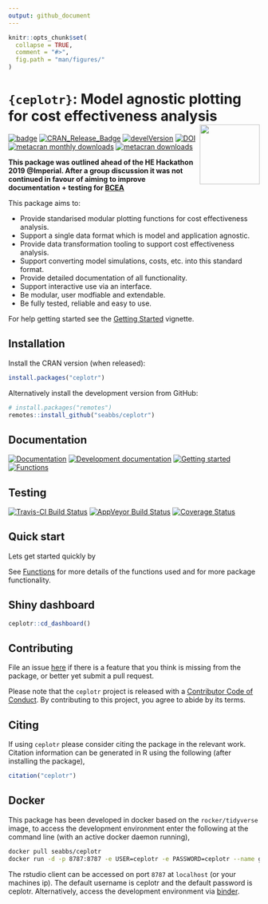 ```yaml
---
output: github_document
---
```


```r
knitr::opts_chunk$set(
  collapse = TRUE,
  comment = "#>",
  fig.path = "man/figures/"
)
```

# `{ceplotr}`: Model agnostic plotting for cost effectiveness analysis <img src="man/figures/logo.png" align="right" alt="" width="120" />

[![badge](https://img.shields.io/badge/Launch-ceplotr-blue.svg)](https://mybinder.org/v2/gh/seabbs/ceplotr/master?urlpath=rstudio) 
[![CRAN_Release_Badge](http://www.r-pkg.org/badges/version-ago/ceplotr)](https://CRAN.R-project.org/package=ceplotr)
[![develVersion](https://img.shields.io/badge/devel%20version-0.1.0-blue.svg?style=flat)](https://github.com/seabbs/ceplotr)
[![DOI](https://zenodo.org/badge/219757940.svg)](https://zenodo.org/badge/latestdoi/219757940)
[![metacran monthly downloads](http://cranlogs.r-pkg.org/badges/ceplotr)](https://cran.r-project.org/package=ceplotr)
[![metacran downloads](http://cranlogs.r-pkg.org/badges/grand-total/ceplotr?color=ff69b4)](https://cran.r-project.org/package=ceplotr)

**This package was outlined ahead of the HE Hackathon 2019 @Imperial. After a group discussion it was not continued in favour of aiming to improve documentation + testing for [BCEA](https://cran.r-project.org/web/packages/BCEA/index.html)** 

This package aims to: 

* Provide standarised modular plotting functions for cost effectiveness analysis.
* Support a single data format which is model and application agnostic.
* Provide data transformation tooling to support cost effectiveness analysis.
* Support converting model simulations, costs, etc. into this standard format. 
* Provide detailed documentation of all functionality. 
* Support interactive use via an interface.
* Be modular, user modfiable and extendable. 
* Be fully tested, reliable and easy to use. 


 For help getting started see the [Getting Started](https://www.samabbott.co.uk/ceplotr/articles/intro.html) vignette.

## Installation

Install the CRAN version (when released):

```r
install.packages("ceplotr")
```

Alternatively install the development version from GitHub:

```r
# install.packages("remotes")
remotes::install_github("seabbs/ceplotr")
```

## Documentation

[![Documentation](https://img.shields.io/badge/Documentation-release-lightgrey.svg?style=flat)](https://www.samabbott.co.uk/ceplotr/)
[![Development documentation](https://img.shields.io/badge/Documentation-development-lightblue.svg?style=flat)](https://www.samabbott.co.uk/ceplotr/dev)
[![Getting started](https://img.shields.io/badge/Documentation-getting started-yellow.svg?style=flat)](https://www.samabbott.co.uk/ceplotr/articles/intro.html)
[![Functions](https://img.shields.io/badge/Documentation-functions-orange.svg?style=flat)](https://www.samabbott.co.uk/ceplotr/reference/index.html)


## Testing

[![Travis-CI Build Status](https://travis-ci.org/seabbs/ceplotr.svg?branch=master)](https://travis-ci.org/seabbs/ceplotr)
[![AppVeyor Build Status](https://ci.appveyor.com/api/projects/status/github/seabbs/ceplotr?branch=master&svg=true)](https://ci.appveyor.com/project/seabbs/ceplotr)
[![Coverage Status](https://img.shields.io/codecov/c/github/seabbs/ceplotr/master.svg)](https://codecov.io/github/seabbs/ceplotr?branch=master)

## Quick start

Lets get started quickly by 


See [Functions](https://www.samabbott.co.uk/ceplotr/reference/index.html) for more details of the functions used and for more package functionality.


## Shiny dashboard

```r
ceplotr::cd_dashboard()
```


## Contributing

File an issue [here](https://github.com/seabbs/ceplotr/issues) if there is a feature that you think is missing from the package, or better yet submit a pull request.

Please note that the `ceplotr` project is released with a [Contributor Code of Conduct](https://github.com/seabbs/ceplotr/blob/master/.github/CODE_OF_CONDUCT.md). By contributing to this project, you agree to abide by its terms.

## Citing 

If using `ceplotr` please consider citing the package in the relevant work. Citation information can be generated in R using the following (after installing the package),

```r
citation("ceplotr")
```

## Docker

This package has been developed in docker based on the `rocker/tidyverse` image, to access the  development environment enter the following at the command line (with an active docker daemon running),

```bash
docker pull seabbs/ceplotr
docker run -d -p 8787:8787 -e USER=ceplotr -e PASSWORD=ceplotr --name getTBinR seabbs/ceplotr
```

The rstudio client can be accessed on port `8787` at `localhost` (or your machines ip). The default username is ceplotr and the default password is ceplotr. Alternatively, access the development environment via [binder](https://mybinder.org/v2/gh/seabbs/ceplotr/master?urlpath=rstudio).


